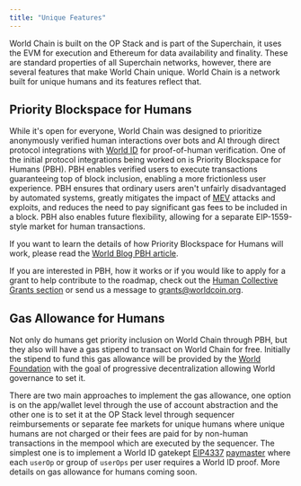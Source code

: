 ```yaml
---
title: "Unique Features"
---
```


World Chain is built on the OP Stack and is part of the Superchain, it uses the EVM for execution and Ethereum for data availability and finality.
These are standard properties of all Superchain networks, however, there are several features that make World Chain unique. World Chain is a network
built for unique humans and its features reflect that.

## Priority Blockspace for Humans

While it's open for everyone, World Chain was designed to prioritize anonymously verified human interactions over bots and AI through direct protocol integrations
 with [World ID](https://world.org/world-id) for proof-of-human verification. One of the initial protocol integrations being worked on is Priority Blockspace for Humans (PBH).
PBH enables verified users to execute transactions guaranteeing top of block inclusion, enabling a more frictionless user experience.
PBH ensures that ordinary users aren't unfairly disadvantaged by automated systems, greatly mitigates the impact of [MEV](https://ethereum.org/en/developers/docs/mev/) attacks and exploits,
and reduces the need to pay significant gas fees to be included in a block. PBH also enables future flexibility, allowing for a separate EIP-1559-style
market for human transactions.

If you want to learn the details of how Priority Blockspace for Humans will work, please read the [World Blog PBH article](https://world.org/blog/engineering/introducing-pbh-priority-blockspace-for-humans).

If you are interested in PBH, how it works or if you would like to apply for a grant to help contribute to the roadmap, check out the [Human Collective Grants section](/world-chain/developers/grants)
 or send us a message to grants@worldcoin.org.

## Gas Allowance for Humans

Not only do humans get priority inclusion on World Chain through PBH, but they also will have a gas stipend to transact on World Chain for free.
Initially the stipend to fund this gas allowance will be provided by the [World Foundation](https://worldcoin.foundation) with the goal of progressive
decentralization allowing World governance to set it.

There are two main approaches to implement the gas allowance, one option is on the app/wallet level through the use of account abstraction and the other one 
is to set it at the OP Stack level through sequencer reimbursements or separate fee markets for unique humans where unique humans are not charged or their fees are paid for
by non-human transactions in the mempool which are executed by the sequencer. The simplest one is to implement a World ID gatekept [EIP4337](https://www.erc4337.io/) [paymaster](https://www.alchemy.com/overviews/what-is-a-paymaster)
where each `userOp` or group of `userOps` per user requires a World ID proof. More details on gas allowance for humans coming soon.